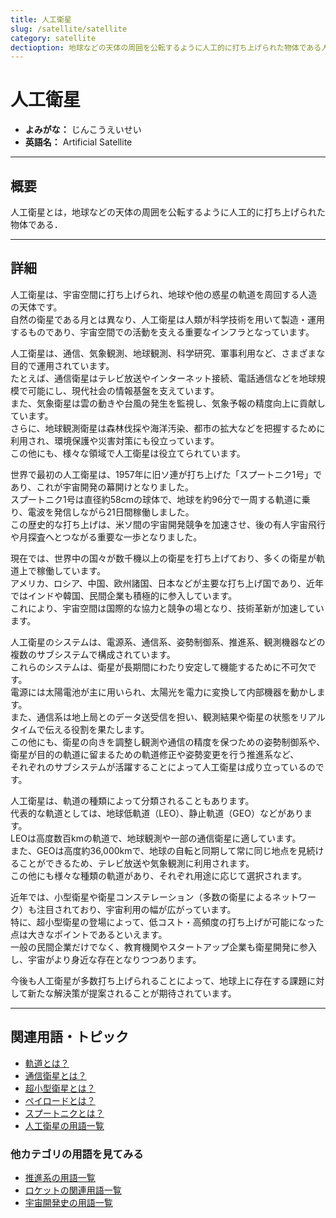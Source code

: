 ```yaml
---
title: 人工衛星
slug: /satellite/satellite
category: satellite
dectioption: 地球などの天体の周囲を公転するように人工的に打ち上げられた物体である人工衛星の意味・定義・内容について解説します．
---
```



<Head>
  <script type="application/ld+json">
    {`{
      "@context": "https://schema.org",
      "@type": "DefinedTerm",
      "name": "人工衛星",
      "inDefinedTermSet": "https://www.space-portal.org",
      "termCode": "satellite/satellite",
      "description": "地球などの天体の周囲を公転するように人工的に打ち上げられた物体である人工衛星の意味・定義・内容について解説します．",
      "url": "https://www.space-portal.org/docs/satellite/satellite"
    }`}
  </script>
</Head>

# 人工衛星

- **よみがな：** じんこうえいせい  
- **英語名：** Artificial Satellite  

---

## 概要

人工衛星とは，地球などの天体の周囲を公転するように人工的に打ち上げられた物体である．

---

## 詳細

人工衛星は、宇宙空間に打ち上げられ、地球や他の惑星の軌道を周回する人造の天体です。  
自然の衛星である月とは異なり、人工衛星は人類が科学技術を用いて製造・運用するものであり、宇宙空間での活動を支える重要なインフラとなっています。  

人工衛星は、通信、気象観測、地球観測、科学研究、軍事利用など、さまざまな目的で運用されています。  
たとえば、通信衛星はテレビ放送やインターネット接続、電話通信などを地球規模で可能にし、現代社会の情報基盤を支えています。  
また、気象衛星は雲の動きや台風の発生を監視し、気象予報の精度向上に貢献しています。  
さらに、地球観測衛星は森林伐採や海洋汚染、都市の拡大などを把握するために利用され、環境保護や災害対策にも役立っています。  
この他にも、様々な領域で人工衛星は役立てられています。  

世界で最初の人工衛星は、1957年に旧ソ連が打ち上げた「スプートニク1号」であり、これが宇宙開発の幕開けとなりました。  
スプートニク1号は直径約58cmの球体で、地球を約96分で一周する軌道に乗り、電波を発信しながら21日間稼働しました。  
この歴史的な打ち上げは、米ソ間の宇宙開発競争を加速させ、後の有人宇宙飛行や月探査へとつながる重要な一歩となりました。  

現在では、世界中の国々が数千機以上の衛星を打ち上げており、多くの衛星が軌道上で稼働しています。  
アメリカ、ロシア、中国、欧州諸国、日本などが主要な打ち上げ国であり、近年ではインドや韓国、民間企業も積極的に参入しています。  
これにより、宇宙空間は国際的な協力と競争の場となり、技術革新が加速しています。  

人工衛星のシステムは、電源系、通信系、姿勢制御系、推進系、観測機器などの複数のサブシステムで構成されています。  
これらのシステムは、衛星が長期間にわたり安定して機能するために不可欠です。  
電源には太陽電池が主に用いられ、太陽光を電力に変換して内部機器を動かします。  
また、通信系は地上局とのデータ送受信を担い、観測結果や衛星の状態をリアルタイムで伝える役割を果たします。  
この他にも、衛星の向きを調整し観測や通信の精度を保つための姿勢制御系や、  
衛星が目的の軌道に留まるための軌道修正や姿勢変更を行う推進系など、  
それぞれのサブシステムが活躍することによって人工衛星は成り立っているのです。  

人工衛星は、軌道の種類によって分類されることもあります。  
代表的な軌道としては、地球低軌道（LEO）、静止軌道（GEO）などがあります。  
LEOは高度数百kmの軌道で、地球観測や一部の通信衛星に適しています。  
また、GEOは高度約36,000kmで、地球の自転と同期して常に同じ地点を見続けることができるため、テレビ放送や気象観測に利用されます。  
この他にも様々な種類の軌道があり、それぞれ用途に応じて選択されます。  

近年では、小型衛星や衛星コンステレーション（多数の衛星によるネットワーク）も注目されており、宇宙利用の幅が広がっています。  
特に、超小型衛星の登場によって、低コスト・高頻度の打ち上げが可能になった点は大きなポイントであるといえます。  
一般の民間企業だけでなく、教育機関やスタートアップ企業も衛星開発に参入し、宇宙がより身近な存在となりつつあります。  

今後も人工衛星が多数打ち上げられることによって、地球上に存在する課題に対して新たな解決策が提案されることが期待されています。

---

## 関連用語・トピック

- [軌道とは？](/docs/orbit/orbit)
- [通信衛星とは？](/docs/satellite/type/communication-satellite)
- [超小型衛星とは？](/docs/satellite/type/cubesat)
- [ペイロードとは？](/docs/rocket/system/payload)
- [スプートニクとは？](/docs/glossary/history/sputnik)
- [人工衛星の用語一覧](/docs/category/satellite)

### 他カテゴリの用語を見てみる
- [推進系の用語一覧](/docs/category/propulsion)
- [ロケットの関連用語一覧](/docs/category/rocket)
- [宇宙開発史の用語一覧](/docs/category/history)
